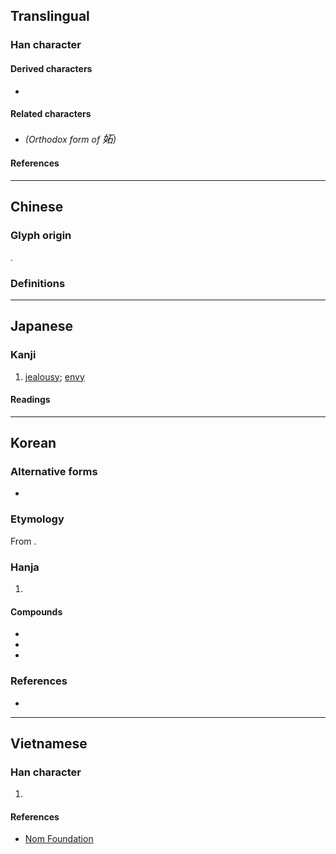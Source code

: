 {{also|妒}}
{{character info}}
==Translingual==
{{ja-forms|妬|[[妒]]|[[妒]]}}

===Han character===
{{Han char|rn=38|rad=女|as=05|sn=8|four=41462|canj=VMR|ids=⿰女石}}

====Derived characters====
* {{l|mul|[[𠊜]], [[𣔧]], [[𪥾]], [[𦲼]], [[𥯉]], [[𪦆]]}}

====Related characters====
* {{l|mul|[[妒]]}} ''(Orthodox form of <big>妬</big>)''

====References====
{{Han ref|kx=0257.120|dkj=06121|dj=0522.080|hdz=21035.100|uh=59AC}}

----

==Chinese==

===Glyph origin===
{{Han etym}}
{{Han compound|女|石|ls=psc|c1=s|c2=p}}.

===Definitions===
{{zh-see|妒|v}}

----

==Japanese==

===Kanji===
{{ja-kanji|grade=|rs=女05}} <!-- Not a shinjitai character of 妒 - Refer Jōyō Kanji 2010 -->

# [[jealousy]]; [[envy]]

====Readings====
{{ja-readings
|on=と
|kun=ねた-む
}}

----

==Korean==

===Alternative forms===
* {{alter|ko|妒}}

===Etymology===
From {{der|ko|ltc|-}} {{ltc-l|妒}}.

===Hanja===
{{ko-hanja-search}}
{{ko-hanja|샘내다|샘낼|투}}

# {{hanja form of|투|to [[envy]]}}

====Compounds====
{{der-top3|Compounds}}
* {{ko-l|질투|嫉妬}}
* {{ko-l|투기|妬忌}}
* {{ko-l|투심|妬心}}
{{der-bottom}}

===References===
* {{R:hanjadoc|2169}}

----

==Vietnamese==

===Han character===
{{vi-hantu|[[đó]], [[đố]], [[đủ]], [[đo]], [[đú]]|rs=女05}}

# {{rfdef|vi|sort=女05}}

====References====
* [http://nomfoundation.org/common/nom_details.php?codepoint=59AC Nom Foundation]